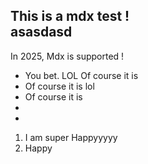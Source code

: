 

## This is a mdx test !<br/>asasdasd
In 2025, Mdx is supported !
- You bet. LOL Of course it is
- Of course it is
lol
- Of course it is
- 
-

1. I am super
    Happyyyyy
2. Happy
